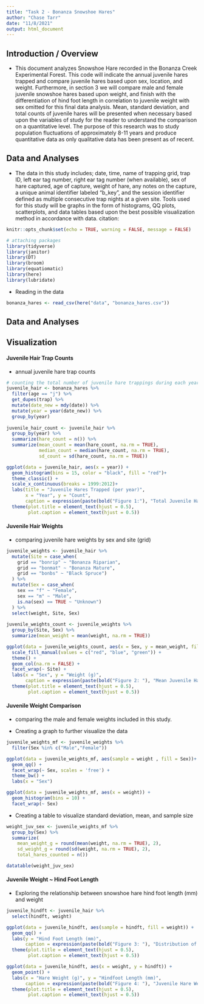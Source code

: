 ```yaml
---
title: "Task 2 - Bonanza Snowshoe Hares"
author: "Chase Tarr"
date: "11/8/2021"
output: html_document
---
```


## Introduction / Overview
  - This document analyzes Snowshoe Hare recorded in the Bonanza Creek Experimental Forest. This code will indicate the annual juvenile hares trapped and compare juvenile hares based upon sex, location, and weight. Furthermore, in section 3 we will compare male and female juvenile snowshoe hares based upon weight, and finish with the differentiation of hind foot length in correlation to juvenile weight with sex omitted for this final data analysis. Mean, standard deviation, and total counts of juvenile hares will be presented when necessary based upon the variables of study for the reader to understand the comparison on a quantitative level. The purpose of this research was to study population fluctuations of approximately 8-11 years and produce quantitative data as only qualitative data has been present as of recent. 

## Data and Analyses
  - The data in this study includes; date, time, name of trapping grid, trap ID, left ear tag number, right ear tag number (when available), sex of hare captured, age of capture, weight of hare, any notes on the capture, a unique animal identifier labeled "b_key", and the session identifier defined as multiple consecutive trap nights at a given site. Tools used for this study will be graphs in the form of histograms, QQ plots, scatterplots, and data tables based upon the best possible visualization method in accordance with data. 
  citation: 
```r
knitr::opts_chunk$set(echo = TRUE, warning = FALSE, message = FALSE)

# attaching packages
library(tidyverse)
library(janitor)
library(DT)
library(broom)
library(equatiomatic)
library(here)
library(lubridate)
```

 - Reading in the data
```r
bonanza_hares <- read_csv(here("data", "bonanza_hares.csv"))
```
## Data and Analyses  
  

## Visualization  
#### Juvenile Hair Trap Counts
 - annual juvenile hare trap counts
 
```r
# counting the total number of juvenile hare trappings during each year of the study
juvenile_hair <- bonanza_hares %>% 
  filter(age == "j") %>% 
  get_dupes(trap) %>% 
  mutate(date_new = mdy(date)) %>% 
  mutate(year = year(date_new)) %>% 
  group_by(year)
  
juvenile_hair_count <- juvenile_hair %>% 
  group_by(year) %>% 
  summarize(hare_count = n()) %>% 
  summarize(mean_count = mean(hare_count, na.rm = TRUE),
            median_count = median(hare_count, na.rm = TRUE),
            sd_count = sd(hare_count, na.rm = TRUE))

```


```r
ggplot(data = juvenile_hair, aes(x = year)) +
  geom_histogram(bins = 15, color = "black", fill = "red")+
  theme_classic() +
  scale_x_continuous(breaks = 1999:2012)+
  labs(title = "Juvenile Hares Trapped (per year)",
       x = "Year", y = "Count",
       caption = expression(paste(bold("Figure 1:"), "Total Juvenile Hares Trapped Per Year"))) +
  theme(plot.title = element_text(hjust = 0.5),
        plot.caption = element_text(hjust = 0.5))

```

#### Juvenile Hair Weights
  - comparing juvenile hare weights by sex and site (grid)
  
```r
juvenile_weights <- juvenile_hair %>% 
  mutate(Site = case_when(
    grid == "bonrip" ~ "Bonanza Riparian",
    grid == "bonmat" ~ "Bonanza Mature",
    grid == "bonbs" ~ "Black Spruce")
  ) %>% 
  mutate(Sex = case_when(
    sex == "f" ~ "Female",
    sex == "m" ~ "Male",
    is.na(sex) == TRUE ~ "Unknown")
  ) %>% 
  select(weight, Site, Sex)
  
juvenile_weights_count <- juvenile_weights %>% 
  group_by(Site, Sex) %>% 
  summarize(mean_weight = mean(weight, na.rm = TRUE))
```


```r
ggplot(data = juvenile_weights_count, aes(x = Sex, y = mean_weight, fill = Sex, borders(black))) +
  scale_fill_manual(values = c("red", "blue", "green")) +
  theme() +
  geom_col(na.rm = FALSE) +
  facet_wrap(~ Site) +
  labs(x = "Sex", y = "Weight (g)",
       caption = expression(paste(bold("Figure 2: "), "Mean Juvenile Hare Weights based on Sex and Site"))) +
  theme(plot.title = element_text(hjust = 0.5),
        plot.caption = element_text(hjust = 0.5))

```

#### Juvenile Weight Comparison
  - comparing the male and female weights included in this study.
  
   - Creating a graph to further visualize the data
   
```r
juvenile_weights_mf <- juvenile_weights %>% 
  filter(Sex %in% c("Male","Female"))

ggplot(data = juvenile_weights_mf, aes(sample = weight , fill = Sex))+
  geom_qq() +
  facet_wrap(~ Sex, scales = 'free') +
  theme_bw() +
  labs(x = "Sex")

ggplot(data = juvenile_weights_mf, aes(x = weight)) +
  geom_histogram(bins = 10) +
  facet_wrap(~ Sex)
```
   
   - Creating a table to visualize standard deviation, mean, and sample size
```r
weight_juv_sex <- juvenile_weights_mf %>% 
  group_by(Sex) %>% 
  summarize(
    mean_weight_g = round(mean(weight, na.rm = TRUE), 2),
    sd_weight_g = round(sd(weight, na.rm = TRUE), 2),
    total_hares_counted = n())

datatable(weight_juv_sex) 
```
   
#### Juvenile Weight ~ Hind Foot Length
   - Exploring the relationship between snowshoe hare hind foot length (mm) and weight

```r
juvenile_hindft <- juvenile_hair %>% 
  select(hindft, weight)

ggplot(data = juvenile_hindft, aes(sample = hindft, fill = weight)) +
  geom_qq() +
  labs(y = "Hind Foot Length (mm)",
       caption = expression(paste(bold("Figure 3: "), "Distribution of Hindfoot Length as a function of Juvenile Weight (g)"))) +
  theme(plot.title = element_text(hjust = 0.5),
        plot.caption = element_text(hjust = 0.5))

ggplot(data = juvenile_hindft, aes(x = weight, y = hindft)) +
  geom_point() +
  labs(x = "Hare Weight (g)", y = "Hindfoot Length (mm)",
       caption = expression(paste(bold("Figure 4: "), "Juvenile Hare Weight (g) as a function of Hindfoot Length (mm)"))) +
  theme(plot.title = element_text(hjust = 0.5),
        plot.caption = element_text(hjust = 0.5))
```

















